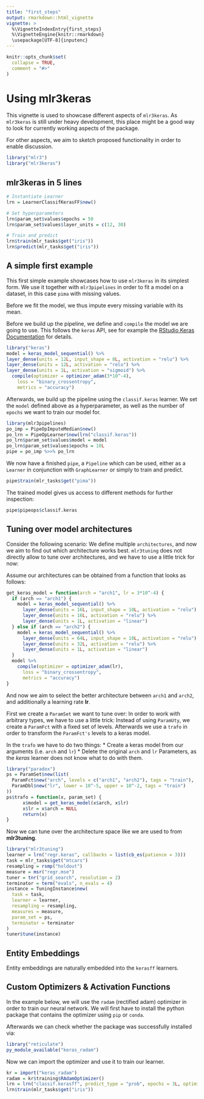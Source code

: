```yaml
---
title: "first_steps"
output: rmarkdown::html_vignette
vignette: >
  %\VignetteIndexEntry{first_steps}
  %\VignetteEngine{knitr::rmarkdown}
  \usepackage[UTF-8]{inputenc}
---
```


```r
knitr::opts_chunk$set(
  collapse = TRUE,
  comment = "#>"
)
```

# Using mlr3keras

This vignette is used to showcase different aspects of `mlr3keras`.
As `mlr3keras` is still under heavy development, this place might be a good way
to look for currently working aspects of the package.

For other aspects, we aim to sketch proposed functionality in order to enable discussion.

```r
library("mlr3")
library("mlr3keras")
```

## mlr3keras in 5 lines

```r
# Instantiate Learner
lrn = LearnerClassifKerasFF$new()

# Set hyperparameters
lrn$param_set$values$epochs = 50
lrn$param_set$values$layer_units = c(12, 30)

# Train and predict
lrn$train(mlr_tasks$get("iris"))
lrn$predict(mlr_tasks$get("iris"))
```

## A simple first example

This first simple example showcases how to use `mlr3keras` in its simplest form.
We use it together with `mlr3pipelines` in order to fit a model on a dataset,
in this case `pima` with missing values.

Before we fit the model, we thus impute every missing variable with its mean.

Before we build up the pipeline, we define and `compile` the model we are going to use.
This follows the `keras` API, see for example the [RStudio Keras Documentation](https://keras.rstudio.com/) for details.

```r
library("keras")
model = keras_model_sequential() %>%
layer_dense(units = 12L, input_shape = 8L, activation = "relu") %>%
layer_dense(units = 12L, activation = "relu") %>%
layer_dense(units = 1L, activation = "sigmoid") %>%
  compile(optimizer = optimizer_adam(3*10^-4),
    loss = "binary_crossentropy",
    metrics = "accuracy")
```

Afterwards, we build up the pipeline using the `classif.keras` learner.
We set the `model` defined above as a hyperparameter, as well as the
number of `epochs` we want to train our model for.

```r
library(mlr3pipelines)
po_imp = PipeOpImputeMedian$new()
po_lrn = PipeOpLearner$new(lrn("classif.keras"))
po_lrn$param_set$values$model = model
po_lrn$param_set$values$epochs = 10L
pipe = po_imp %>>% po_lrn
```

We now have a finished `pipe`, a `Pipeline` which can be used, either as a `Learner` in
conjunction with `GraphLearner` or simply to train and predict.

```r
pipe$train(mlr_tasks$get("pima"))
```

The trained model gives us access to different methods for further inspection:

```r
pipe$pipeops$classif.keras
```

## Tuning over model architectures

Consider the following scenario:
We define multiple `architectures`, and now we aim to find out which
architecture works best.
`mlr3tuning` does not directly allow to tune over architectures, and we have to use a little
trick for now:

Assume our architectures can be obtained from a function that looks as follows:

```r
get_keras_model = function(arch = "arch1", lr = 3*10^-4) {
  if (arch == "arch1") {
    model = keras_model_sequential() %>%
      layer_dense(units = 16L, input_shape = 10L, activation = "relu") %>%
      layer_dense(units = 16L, activation = "relu") %>%
      layer_dense(units = 1L, activation = "linear")
  } else if (arch == "arch2") {
    model = keras_model_sequential() %>%
      layer_dense(units = 64L, input_shape = 10L, activation = "relu") %>%
      layer_dense(units = 32L, activation = "relu") %>%
      layer_dense(units = 1L, activation = "linear")
  }
  model %>%
    compile(optimizer = optimizer_adam(lr),
      loss = "binary_crossentropy",
      metrics = "accuracy")
}
```

And now we aim to select the better architecture between `arch1` and `arch2`, and
additionally a learning rate **lr**.

First we create a `ParamSet` we want to tune over:
In order to work with arbitrary types, we have to use a little trick:
Instead of using `ParamUty`, we create a `ParamFct` with a fixed set of levels.
Afterwards we use a `trafo` in order to transform the `ParamFct's` levels
to a keras model.

In the `trafo` we have to do two things:
* Create a keras model from our arguments (i.e. `arch` and `lr`)
* Delete the original `arch` and `lr` Parameters, as the *keras* learner does not know
  what to do with them.

```r
library("paradox")
ps = ParamSet$new(list(
  ParamFct$new("arch", levels = c("arch1", "arch2"), tags = "train"),
  ParamDbl$new("lr", lower = 10^-5, upper = 10^-2, tags = "train")
))
ps$trafo = function(x, param_set) {
      x$model = get_keras_model(x$arch, x$lr)
      x$lr = x$arch = NULL
      return(x)
}
```

Now we can tune over the architecture space like we are used to from **mlr3tuning**.

```r
library("mlr3tuning")
learner = lrn("regr.keras", callbacks = list(cb_es(patience = 3)))
task = mlr_tasks$get("mtcars")
resampling = rsmp("holdout")
measure = msr("regr.mse")
tuner = tnr("grid_search", resolution = 2)
terminator = term("evals", n_evals = 4)
instance = TuningInstance$new(
  task = task,
  learner = learner,
  resampling = resampling,
  measures = measure,
  param_set = ps,
  terminator = terminator
)
tuner$tune(instance)
```

## Entity Embeddings

Entity embeddings are naturally embedded into the `kerasff` learners.

## Custom Optimizers & Activation Functions

In the example below, we will use the `radam` (rectified adam) optimizer
in order to train our neural network.
We will first have to install the python package that contains the
optimizer using `pip` or `conda`.

Afterwards we can check whether the package was successfully installed
via:
```r
library("reticulate")
py_module_available("keras_radam")
```

Now we can import the optimizer and use it to train our learner.

```r
kr = import("keras_radam")
radam = kr$training$RAdamOptimizer()
lrn = lrn("classif.kerasff", predict_type = "prob", epochs = 3L, optimizer = radam)
lrn$train(mlr_tasks$get("iris"))
```